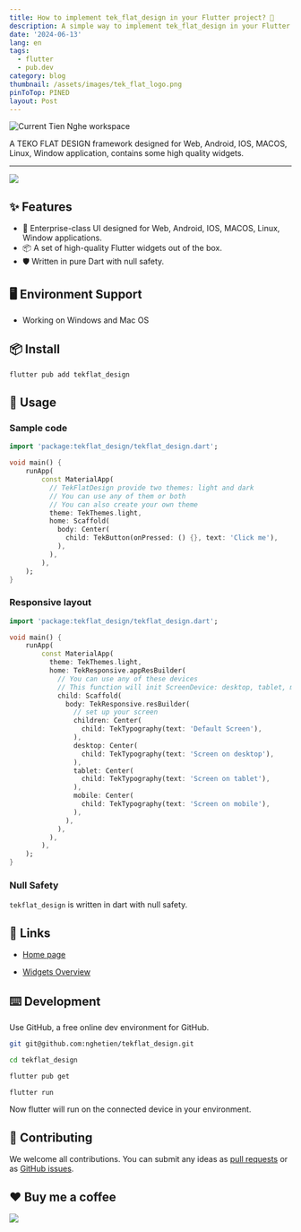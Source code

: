 ```yaml
---
title: How to implement tek_flat_design in your Flutter project? 🤟
description: A simple way to implement tek_flat_design in your Flutter project.
date: '2024-06-13'
lang: en
tags:
  - flutter
  - pub.dev
category: blog
thumbnail: /assets/images/tek_flat_logo.png
pinToTop: PINED
layout: Post
---
```



<Image
  src="/assets/images/tek_flat_logo.png"
  alt="Current Tien Nghe workspace"
  width={720}
  height={360}
/>

A TEKO FLAT DESIGN framework designed for Web, Android, IOS, MACOS, Linux, Window application, contains some high quality widgets.

---

[![](https://teko-flat-design.web.app/assets/assets/images/meta_image.png)](https://teko-flat-design.web.app/)

## ✨ Features

- 🌈 Enterprise-class UI designed for Web, Android, IOS, MACOS, Linux, Window applications.
- 📦 A set of high-quality Flutter widgets out of the box.
- 🛡 Written in pure Dart with null safety.

## 🖥 Environment Support

- Working on Windows and Mac OS

## 📦 Install

```bash
flutter pub add tekflat_design
```

## 🔨 Usage

### Sample code

```dart
import 'package:tekflat_design/tekflat_design.dart';

void main() {
    runApp(
        const MaterialApp(
          // TekFlatDesign provide two themes: light and dark
          // You can use any of them or both
          // You can also create your own theme
          theme: TekThemes.light,
          home: Scaffold(
            body: Center(
              child: TekButton(onPressed: () {}, text: 'Click me'),
            ),
          ),
        ),
    );
}

```

### Responsive layout

```dart
import 'package:tekflat_design/tekflat_design.dart';

void main() {
    runApp(
        const MaterialApp(
          theme: TekThemes.light,
          home: TekResponsive.appResBuilder(
            // You can use any of these devices
            // This function will init ScreenDevice: desktop, tablet, mobile
            child: Scaffold(
              body: TekResponsive.resBuilder(
                // set up your screen
                children: Center(
                  child: TekTypography(text: 'Default Screen'),
                ),
                desktop: Center(
                  child: TekTypography(text: 'Screen on desktop'),
                ),
                tablet: Center(
                  child: TekTypography(text: 'Screen on tablet'),
                ),
                mobile: Center(
                  child: TekTypography(text: 'Screen on mobile'),
                ),
              ),
            ),
          ),
        ),
    );
}
```

### Null Safety

`tekflat_design` is written in dart with null safety.

## 🔗 Links

- [Home page](https://teko-flat-design.web.app/)

- [Widgets Overview](https://teko-flat-design.web.app/docs/overview)

## ⌨️ Development

Use GitHub, a free online dev environment for GitHub.

```bash
git git@github.com:nghetien/tekflat_design.git

cd tekflat_design

flutter pub get

flutter run
```

Now flutter will run on the connected device in your environment.

## 🤝 Contributing

We welcome all contributions. You can submit any ideas as [pull requests](https://github.com/nghetien/tekflat_design) or as [GitHub issues](https://github.com/nghetien/tekflat_design/issues).

## ❤️ Buy me a coffee

[![](https://raw.githubusercontent.com/nghetien/tekflat_design/main/assets/images/Buy-me-a-coffee.png)](https://buymeacoffee.com/nghequyetts)
